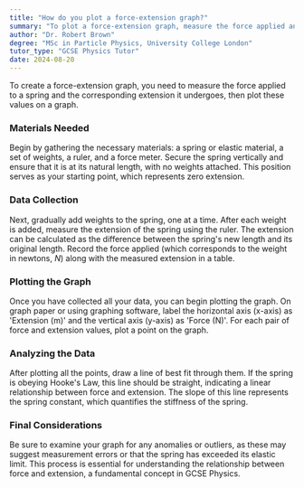 ```yaml
---
title: "How do you plot a force-extension graph?"
summary: "To plot a force-extension graph, measure the force applied and the corresponding extension, then plot these values on a graph."
author: "Dr. Robert Brown"
degree: "MSc in Particle Physics, University College London"
tutor_type: "GCSE Physics Tutor"
date: 2024-08-20
---
```


To create a force-extension graph, you need to measure the force applied to a spring and the corresponding extension it undergoes, then plot these values on a graph.

### Materials Needed
Begin by gathering the necessary materials: a spring or elastic material, a set of weights, a ruler, and a force meter. Secure the spring vertically and ensure that it is at its natural length, with no weights attached. This position serves as your starting point, which represents zero extension.

### Data Collection
Next, gradually add weights to the spring, one at a time. After each weight is added, measure the extension of the spring using the ruler. The extension can be calculated as the difference between the spring's new length and its original length. Record the force applied (which corresponds to the weight in newtons, $N$) along with the measured extension in a table.

### Plotting the Graph
Once you have collected all your data, you can begin plotting the graph. On graph paper or using graphing software, label the horizontal axis (x-axis) as 'Extension (m)' and the vertical axis (y-axis) as 'Force (N)'. For each pair of force and extension values, plot a point on the graph.

### Analyzing the Data
After plotting all the points, draw a line of best fit through them. If the spring is obeying Hooke's Law, this line should be straight, indicating a linear relationship between force and extension. The slope of this line represents the spring constant, which quantifies the stiffness of the spring.

### Final Considerations
Be sure to examine your graph for any anomalies or outliers, as these may suggest measurement errors or that the spring has exceeded its elastic limit. This process is essential for understanding the relationship between force and extension, a fundamental concept in GCSE Physics.
    